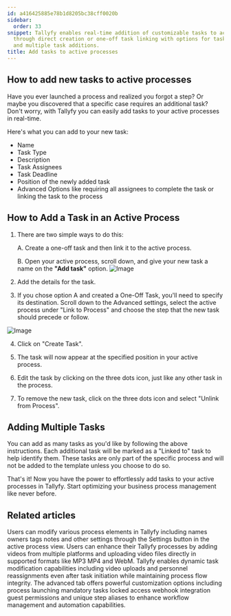 ```yaml
---
id: a416425885e78b1d8205bc38cff0020b
sidebar:
  order: 33
snippet: Tallyfy enables real-time addition of customizable tasks to active processes
  through direct creation or one-off task linking with options for task details positioning
  and multiple task additions.
title: Add tasks to active processes
---
```


## How to add new tasks to active processes

Have you ever launched a process and realized you forgot a step? Or maybe you discovered that a specific case requires an additional task? Don't worry, with Tallyfy you can easily add tasks to your active processes in real-time.

Here's what you can add to your new task:

- Name
- Task Type
- Description
- Task Assignees
- Task Deadline
- Position of the newly added task
- Advanced Options like requiring all assignees to complete the task or linking the task to the process

## How to Add a Task in an Active Process

1. There are two simple ways to do this:

   A. Create a one-off task and then link it to the active process.

   B. Open your active process, scroll down, and give your new task a name on the **"Add task"** option.
   ![Image](https://screenshots.tallyfy.com/tallyfy%2Fpro%2Fdesktop-light-add-task-to-ongoing-process.png)

2. Add the details for the task.

3. If you chose option A and created a One-Off Task, you'll need to specify its destination. Scroll down to the Advanced settings, select the active process under "Link to Process" and choose the step that the new task should precede or follow.

![Image](https://screenshots.tallyfy.com/tallyfy%2Fpro%2Fdesktop-light-link-a-oneoff-task.png)

4. Click on "Create Task".

5. The task will now appear at the specified position in your active process.

6. Edit the task by clicking on the three dots icon, just like any other task in the process.

7. To remove the new task, click on the three dots icon and select "Unlink from Process".

## Adding Multiple Tasks

You can add as many tasks as you'd like by following the above instructions. Each additional task will be marked as a "Linked to" task to help identify them. These tasks are only part of the specific process and will not be added to the template unless you choose to do so.

That's it! Now you have the power to effortlessly add tasks to your active processes in Tallyfy. Start optimizing your business process management like never before.


## Related articles
<CardGrid>
<LinkTitleCard header="<b>Edit Processes > Edit tasks and process properties</b>" href="/products/pro/tracking-and-tasks/processes/edit-processes/how-can-i-edit-tasks-and-processes-in-tallyfy/" > Users can modify various process elements in Tallyfy including names owners tags notes and other settings through the Settings button in the active process view. </LinkTitleCard>
<LinkTitleCard header="<b>Edit Task > Add videos to a task</b>" href="/products/pro/tracking-and-tasks/tasks/edit-task/how-can-i-add-videos-to-my-tallyfy-process/" > Users can enhance their Tallyfy processes by adding videos from multiple platforms and uploading video files directly in supported formats like MP3 MP4 and WebM. </LinkTitleCard>
<LinkTitleCard header="<b>Tasks > Edit tasks</b>" href="/products/pro/tracking-and-tasks/tasks/edit-task/" > Tallyfy enables dynamic task modification capabilities including video uploads and personnel reassignments even after task initiation while maintaining process flow integrity. </LinkTitleCard>
<LinkTitleCard header="<b>Tasks > Advanced tab</b>" href="/products/pro/tracking-and-tasks/tasks/how-can-i-utilize-tallyfys-advanced-tab-features/" > The advanced tab offers powerful customization options including process launching mandatory tasks locked access webhook integration guest permissions and unique step aliases to enhance workflow management and automation capabilities. </LinkTitleCard>
</CardGrid>